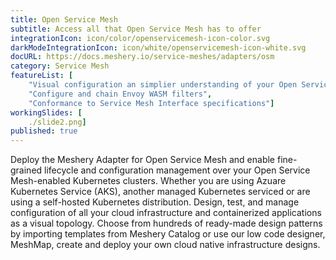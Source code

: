 ```yaml
---
title: Open Service Mesh
subtitle: Access all that Open Service Mesh has to offer
integrationIcon: icon/color/openservicemesh-icon-color.svg
darkModeIntegrationIcon: icon/white/openservicemesh-icon-white.svg
docURL: https://docs.meshery.io/service-meshes/adapters/osm
category: Service Mesh
featureList: [
    "Visual configuration an simplier understanding of your Open Service Mesh deployments and microservices",
    "Configure and chain Envoy WASM filters",
    "Conformance to Service Mesh Interface specifications"]
workingSlides: [
    ./slide2.png]
published: true
---
```


<p>
    Deploy the Meshery Adapter for Open Service Mesh and enable fine-grained lifecycle and configuration management over your Open Service Mesh-enabled Kubernetes clusters. Whether you are using Azuare Kubernetes Service (AKS), another managed Kubernetes serviced or are using a self-hosted Kubernetes distribution. Design, test, and manage configuration of all your cloud infrastructure and containerized applications as a visual topology. Choose from hundreds of ready-made design patterns by importing templates from Meshery Catalog or use our low code designer, MeshMap, create and deploy your own cloud native infrastructure designs.
</p>
